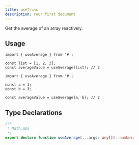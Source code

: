 ```yaml
---
title: useTrunc
description: Your first document
---
```


Get the average of an array reactively.

## Usage

```tsx
import { useAverage } from '#';

const list = [1, 2, 3];
const averageValue = useAverage(list); // 2
```

```tsx
import { useAverage } from '#';

const a = 1;
const b = 3;

const averageValue = useAverage(a, b); // 2
```

## Type Declarations

```typescript
/**
 * Math.abs
 */
export declare function useAverage(...args: any[]): number;
```
